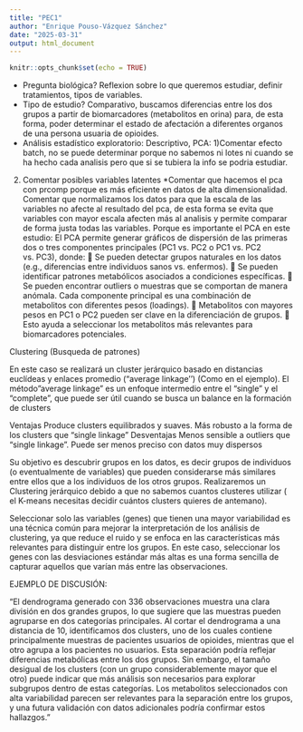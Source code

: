 ```yaml
---
title: "PEC1"
author: "Enrique Pouso-Vázquez Sánchez"
date: "2025-03-31"
output: html_document
---
```


```r
knitr::opts_chunk$set(echo = TRUE)
```

- Pregunta biológica? Reflexion sobre lo que queremos estudiar, definir tratamientos, tipos de variables.
- Tipo de estudio? Comparativo, buscamos diferencias entre los dos grupos a partir de biomarcadores (metabolitos en orina) para, de esta forma, poder determinar el estado de afectación a diferentes organos de una persona usuaria de opioides.
- Análisis estadístico exploratorio: 
Descriptivo, 
PCA: 
1)Comentar efecto batch, no se puede determinar porque no sabemos ni lotes ni cuando se ha hecho cada analisis pero que si se tubiera la info se podria estudiar.
2) Comentar posibles variables latentes
*Comentar que hacemos el pca con prcomp porque es más eficiente en datos de alta dimensionalidad. Comentar que normalizamos los datos para que la escala de las variables no afecte al resultado del pca, de esta forma se evita que variables con mayor escala afecten más al analisis y permite comparar de forma justa todas las variables.
Porque es importante el PCA en este estudio:
El PCA permite generar gráficos de dispersión de las primeras dos o tres componentes principales (PC1 vs. PC2 o PC1 vs. PC2 vs. PC3), donde:
🔹 Se pueden detectar grupos naturales en los datos (e.g., diferencias entre individuos sanos vs. enfermos).
🔹 Se pueden identificar patrones metabólicos asociados a condiciones específicas.
🔹 Se pueden encontrar outliers o muestras que se comportan de manera anómala.
Cada componente principal es una combinación de metabolitos con diferentes pesos (loadings).
🔹 Metabolitos con mayores pesos en PC1 o PC2 pueden ser clave en la diferenciación de grupos.
🔹 Esto ayuda a seleccionar los metabolitos más relevantes para biomarcadores potenciales.

Clustering (Busqueda de patrones)

En este caso se realizará un cluster jerárquico basado en distancias euclídeas y enlaces promedio (“average linkage’’) (Como en el ejemplo). El método "average linkage" es un enfoque intermedio entre el "single" y el "complete", que puede ser útil cuando se busca un balance en la formación de clusters

Ventajas
Produce clusters equilibrados y suaves. Más robusto a la forma de los clusters que "single linkage"
Desventajas
Menos sensible a outliers que "single linkage". Puede ser menos preciso con datos muy dispersos

Su objetivo es descubrir grupos en los datos, es decir grupos de individuos (o eventualmente de variables) que pueden considerarse más similares entre ellos que a los individuos de los otros grupos.
Realizaremos un Clustering jerárquico debido a que no sabemos cuantos clusteres utilizar ( el K-means necesitas decidir cuántos clusters quieres de antemano).

Seleccionar solo las variables (genes) que tienen una mayor variabilidad es una técnica común para mejorar la interpretación de los análisis de clustering, ya que reduce el ruido y se enfoca en las características más relevantes para distinguir entre los grupos. En este caso, seleccionar los genes con las desviaciones estándar más altas es una forma sencilla de capturar aquellos que varían más entre las observaciones.

EJEMPLO DE DISCUSIÓN:

"El dendrograma generado con 336 observaciones muestra una clara división en dos grandes grupos, lo que sugiere que las muestras pueden agruparse en dos categorías principales. Al cortar el dendrograma a una distancia de 10, identificamos dos clusters, uno de los cuales contiene principalmente muestras de pacientes usuarios de opioides, mientras que el otro agrupa a los pacientes no usuarios. Esta separación podría reflejar diferencias metabólicas entre los dos grupos. Sin embargo, el tamaño desigual de los clusters (con un grupo considerablemente mayor que el otro) puede indicar que más análisis son necesarios para explorar subgrupos dentro de estas categorías. Los metabolitos seleccionados con alta variabilidad parecen ser relevantes para la separación entre los grupos, y una futura validación con datos adicionales podría confirmar estos hallazgos."
